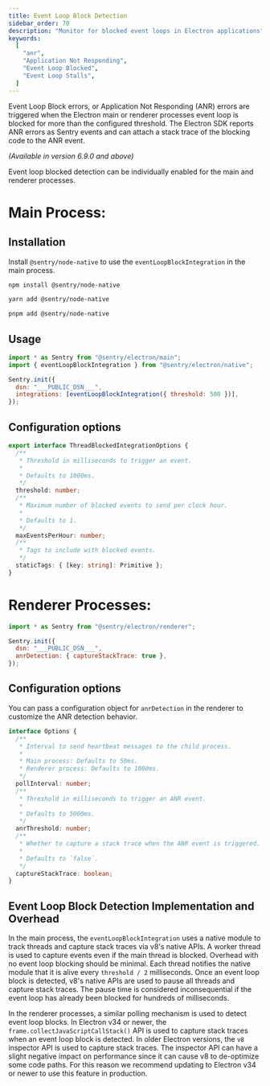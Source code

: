 ```yaml
---
title: Event Loop Block Detection
sidebar_order: 70
description: "Monitor for blocked event loops in Electron applications"
keywords:
  [
    "anr",
    "Application Not Responding",
    "Event Loop Blocked",
    "Event Loop Stalls",
  ]
---
```


Event Loop Block errors, or Application Not Responding (ANR) errors are
triggered when the Electron main or renderer processes event loop is blocked for
more than the configured threshold. The Electron SDK reports ANR errors as
Sentry events and can attach a stack trace of the blocking code to the ANR
event.

<Include name="feature-stage-beta.mdx" />

_(Available in version 6.9.0 and above)_

Event loop blocked detection can be individually enabled for the main and
renderer processes.

# Main Process:

## Installation

Install `@sentry/node-native` to use the `eventLoopBlockIntegration` in the main
process.

```bash {tabTitle:npm}
npm install @sentry/node-native
```

```bash {tabTitle:yarn}
yarn add @sentry/node-native
```

```bash {tabTitle:pnpm}
pnpm add @sentry/node-native
```

## Usage

```javascript
import * as Sentry from "@sentry/electron/main";
import { eventLoopBlockIntegration } from "@sentry/electron/native";

Sentry.init({
  dsn: "___PUBLIC_DSN___",
  integrations: [eventLoopBlockIntegration({ threshold: 500 })],
});
```

## Configuration options

```typescript
export interface ThreadBlockedIntegrationOptions {
  /**
   * Threshold in milliseconds to trigger an event.
   *
   * Defaults to 1000ms.
   */
  threshold: number;
  /**
   * Maximum number of blocked events to send per clock hour.
   *
   * Defaults to 1.
   */
  maxEventsPerHour: number;
  /**
   * Tags to include with blocked events.
   */
  staticTags: { [key: string]: Primitive };
}
```

# Renderer Processes:

```javascript
import * as Sentry from "@sentry/electron/renderer";

Sentry.init({
  dsn: "___PUBLIC_DSN___",
  anrDetection: { captureStackTrace: true },
});
```

## Configuration options

You can pass a configuration object for `anrDetection` in the renderer to
customize the ANR detection behavior.

```Typescript
interface Options {
  /**
   * Interval to send heartbeat messages to the child process.
   *
   * Main process: Defaults to 50ms.
   * Renderer process: Defaults to 1000ms.
   */
  pollInterval: number;
  /**
   * Threshold in milliseconds to trigger an ANR event.
   *
   * Defaults to 5000ms.
   */
  anrThreshold: number;
  /**
   * Whether to capture a stack trace when the ANR event is triggered.
   *
   * Defaults to `false`.
   */
  captureStackTrace: boolean;
}
```

## Event Loop Block Detection Implementation and Overhead

In the main process, the `eventLoopBlockIntegration` uses a native module to
track threads and capture stack traces via v8's native APIs. A worker thread is
used to capture events even if the main thread is blocked. Overhead with no
event loop blocking should be minimal. Each thread notifies the native module
that it is alive every `threshold / 2` milliseconds. Once an event loop block is
detected, v8's native APIs are used to pause all threads and capture stack
traces. The pause time is considered inconsequential if the event loop has
already been blocked for hundreds of milliseconds.

In the renderer processes, a similar polling mechanism is used to detect event
loop blocks. In Electron v34 or newer, the `frame.collectJavaScriptCallStack()`
API is used to capture stack traces when an event loop block is detected. In
older Electron versions, the `v8` inspector API is used to capture stack traces.
The inspector API can have a slight negative impact on performance since it can
cause v8 to de-optimize some code paths. For this reason we recommend updating
to Electron v34 or newer to use this feature in production.
